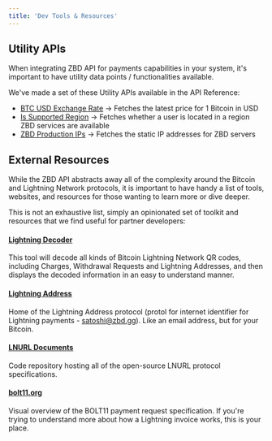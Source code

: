 ```yaml
---
title: 'Dev Tools & Resources'
---
```


## Utility APIs[​](#utility-apis "Direct link to heading")

When integrating ZBD API for payments capabilities in your system, it's important to have utility data points / functionalities available.

We've made a set of these Utility APIs available in the API Reference:

*   [BTC USD Exchange Rate](/api-reference/utils/btc-usd) -> Fetches the latest price for 1 Bitcoin in USD
*   [Is Supported Region](/api-reference/utils/is-supported-region) -> Fetches whether a user is located in a region ZBD services are available
*   [ZBD Production IPs](/api-reference/utils/api) -> Fetches the static IP addresses for ZBD servers

## External Resources[​](#external-resources "Direct link to heading")

While the ZBD API abstracts away all of the complexity around the Bitcoin and Lightning Network protocols, it is important to have handy a list of tools, websites, and resources for those wanting to learn more or dive deeper.

This is not an exhaustive list, simply an opinionated set of toolkit and resources that we find useful for partner developers:

#### **[Lightning Decoder](https://lightningdecoder.com)**[​](#lightning-decoder "Direct link to heading")

This tool will decode all kinds of Bitcoin Lightning Network QR codes, including Charges, Withdrawal Requests and Lightning Addresses, and then displays the decoded information in an easy to understand manner.

#### **[Lightning Address](https://lightningaddress.com)**[​](#lightning-address "Direct link to heading")

Home of the Lightning Address protocol (protol for internet identifier for Lightning payments - [satoshi@zbd.gg](mailto:satoshi@zbd.gg)). Like an email address, but for your Bitcoin.

#### **[LNURL Documents](https://github.com/lnurl/luds)**[​](#lnurl-documents "Direct link to heading")

Code repository hosting all of the open-source LNURL protocol specifications.

#### **[bolt11.org](https://bolt11.org)**[​](#bolt11org "Direct link to heading")

Visual overview of the BOLT11 payment request specification. If you're trying to understand more about how a Lightning invoice works, this is your place.